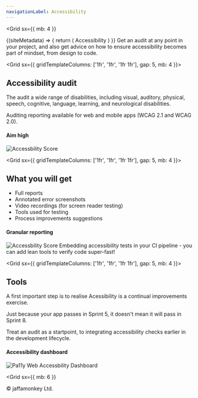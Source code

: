 ```yaml
---
navigationLabel: Accessibility
---
```



<Grid
  sx={{
    mb: 4
  }}
>
<SiteMetaData>
  {(siteMetadata) => {
    return (
      <Fragment>
        <Heading variant="styles.h1">Accessibility</Heading>
      </Fragment>
    )
  }}
</SiteMetaData>
</Grid>

<Message variant='secondary' mb={4}>
Get an audit at any point in your project, and also get advice on how to ensure accessibility becomes part of mindset, from design to code.
</Message>

<Grid  sx={{ gridTemplateColumns: ['1fr', '1fr', '1fr 1fr'], gap: 5, mb: 4 }}> 
  <Box>

## Accessibility audit

The audit a wide range of disabilities, including visual, auditory, physical, speech, cognitive, language, learning, and neurological disabilities. 

Auditing reporting available for web and mobile apps (WCAG 2.1 and WCAG 2.0).

</Box>

<Box>

#### Aim high

<Image alt="Accessbility Score" src="https://raw.githubusercontent.com/jaffamonkey/gatsby-theme-terminal/main/static/images/lighthouse.png" />
</Box>
</Grid>

<Grid  sx={{ gridTemplateColumns: ['1fr', '1fr', '1fr 1fr'], gap: 5, mb: 4 }}>  
<Box>

## What you will get

- Full reports
- Annotated error screenshots
- Video recordings (for screen reader testing)
- Tools used for testing
- Process improvements suggestions

</Box>

<Box>

#### Granular reporting

<Image alt="Accessbility Score" src="https://raw.githubusercontent.com/jaffamonkey/gatsby-theme-terminal/main/static/images/audit.png" />
</Box>
</Grid>

<Message variant='secondary' mb={4}>
Embedding accessibility tests in your CI pipeline - you can add lean tools to verify code super-fast!
</Message>

<Grid  sx={{ gridTemplateColumns: ['1fr', '1fr', '1fr 1fr'], gap: 5, mb: 4 }}>  
<Box>

## Tools

A first important step is to realise Acessibility is a continual improvements exercise.

Just because your app passes in Sprint 5, it doesn't mean it will pass in Sprint 8. 

Treat an audit as a startpoint, to integrating accessibility checks earlier in the development lifecycle.

</Box>

<Box>

#### Accessibility dashboard

<Image alt="Pa11y Web Accessbility Dashboard" src="https://raw.githubusercontent.com/jaffamonkey/gatsby-theme-terminal/main/static/images/pa11y2.png" />
</Box>
</Grid>

<Grid
  sx={{
    mb: 6
  }}
>
  <Box p={1}>
    &copy; jaffamonkey Ltd.
  </Box>
</Grid>
